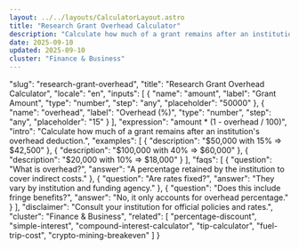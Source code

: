 ```yaml
---
layout: ../../layouts/CalculatorLayout.astro
title: "Research Grant Overhead Calculator"
description: "Calculate how much of a grant remains after an institution's overhead deduction."
date: 2025-09-10
updated: 2025-09-10
cluster: "Finance & Business"
---
```


  "slug": "research-grant-overhead",
  "title": "Research Grant Overhead Calculator",
  "locale": "en",
  "inputs": [
    {
      "name": "amount",
      "label": "Grant Amount",
      "type": "number",
      "step": "any",
      "placeholder": "50000"
    },
    {
      "name": "overhead",
      "label": "Overhead (%)",
      "type": "number",
      "step": "any",
      "placeholder": "15"
    }
  ],
  "expression": "amount * (1 - overhead / 100)",
  "intro": "Calculate how much of a grant remains after an institution's overhead deduction.",
  "examples": [
    {
      "description": "$50,000 with 15% ⇒ $42,500"
    },
    {
      "description": "$100,000 with 40% ⇒ $60,000"
    },
    {
      "description": "$20,000 with 10% ⇒ $18,000"
    }
  ],
  "faqs": [
    {
      "question": "What is overhead?",
      "answer": "A percentage retained by the institution to cover indirect costs."
    },
    {
      "question": "Are rates fixed?",
      "answer": "They vary by institution and funding agency."
    },
    {
      "question": "Does this include fringe benefits?",
      "answer": "No, it only accounts for overhead percentage."
    }
  ],
  "disclaimer": "Consult your institution for official policies and rates.",
  "cluster": "Finance & Business",
  "related": [
    "percentage-discount",
    "simple-interest",
    "compound-interest-calculator",
    "tip-calculator",
    "fuel-trip-cost",
    "crypto-mining-breakeven"
  ]
}

<Calculator schema={schema} />
